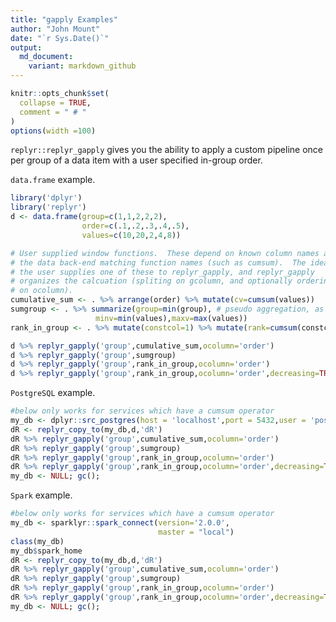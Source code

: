 ```yaml
---
title: "gapply Examples"
author: "John Mount"
date: "`r Sys.Date()`"
output:
  md_document:
    variant: markdown_github
---
```


```r
knitr::opts_chunk$set(
  collapse = TRUE,
  comment = " # "
)
options(width =100)
```

`replyr::replyr_gapply` gives you the ability to apply a custom pipeline once per group of a data item with a user specified in-group order.  

`data.frame` example.

```r
library('dplyr')
library('replyr')
d <- data.frame(group=c(1,1,2,2,2),
                order=c(.1,.2,.3,.4,.5),
                values=c(10,20,2,4,8))

# User supplied window functions.  These depend on known column names and
# the data back-end matching function names (such as cumsum).  The idea
# the user supplies one of these to replyr_gapply, and replyr_gapply
# organizes the calcuation (spliting on gcolumn, and optionally ordering
# on ocolumn).
cumulative_sum <- . %>% arrange(order) %>% mutate(cv=cumsum(values))
sumgroup <- . %>% summarize(group=min(group), # pseudo aggregation, as group constant in groups
                   minv=min(values),maxv=max(values))
rank_in_group <- . %>% mutate(constcol=1) %>% mutate(rank=cumsum(constcol)) %>% select(-constcol)

d %>% replyr_gapply('group',cumulative_sum,ocolumn='order')
d %>% replyr_gapply('group',sumgroup)
d %>% replyr_gapply('group',rank_in_group,ocolumn='order')
d %>% replyr_gapply('group',rank_in_group,ocolumn='order',decreasing=TRUE)
```

`PostgreSQL` example.

```r
#below only works for services which have a cumsum operator
my_db <- dplyr::src_postgres(host = 'localhost',port = 5432,user = 'postgres',password = 'pg')
dR <- replyr_copy_to(my_db,d,'dR')
dR %>% replyr_gapply('group',cumulative_sum,ocolumn='order')
dR %>% replyr_gapply('group',sumgroup)
dR %>% replyr_gapply('group',rank_in_group,ocolumn='order')
dR %>% replyr_gapply('group',rank_in_group,ocolumn='order',decreasing=TRUE)
my_db <- NULL; gc();
```

`Spark` example.

```r
#below only works for services which have a cumsum operator
my_db <- sparklyr::spark_connect(version='2.0.0', 
                                 master = "local")
class(my_db)
my_db$spark_home
dR <- replyr_copy_to(my_db,d,'dR')
dR %>% replyr_gapply('group',cumulative_sum,ocolumn='order')
dR %>% replyr_gapply('group',sumgroup)
dR %>% replyr_gapply('group',rank_in_group,ocolumn='order')
dR %>% replyr_gapply('group',rank_in_group,ocolumn='order',decreasing=TRUE)
my_db <- NULL; gc();
```

